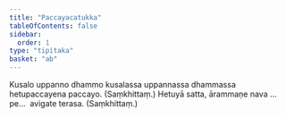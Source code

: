 ```yaml
---
title: "Paccayacatukka"
tableOfContents: false
sidebar:
  order: 1
type: "tipitaka"
basket: "ab"
---
```



<DynamicBreadcrumb />

<Division number="70">

<Paragraph number="232">
Kusalo uppanno dhammo kusalassa uppannassa dhammassa hetupaccayena paccayo. (Saṃkhittaṃ.)
</Paragraph>

<Paragraph number="233">
Hetuyā satta, ārammaṇe nava …pe…  avigate terasa. (Saṃkhittaṃ.)
</Paragraph>
</Division>